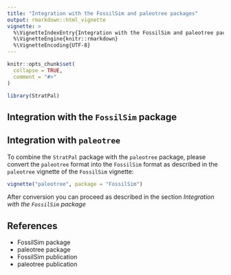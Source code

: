 ```yaml
---
title: "Integration with the FossilSim and paleotree packages"
output: rmarkdown::html_vignette
vignette: >
  %\VignetteIndexEntry{Integration with the FossilSim and paleotree packages}
  %\VignetteEngine{knitr::rmarkdown}
  %\VignetteEncoding{UTF-8}
---
```


```r
knitr::opts_chunk$set(
  collapse = TRUE,
  comment = "#>"
)
```

```r
library(StratPal)
```

## Integration with the `FossilSim` package

## Integration with `paleotree`

To combine the `StratPal` package with the `paleotree` package, please convert the `paleotree` format into the `FossilSim` format as described in the `paleotree` vignette of the `FossilSim` vignette:

```r
vignette("paleotree", package = "FossilSim")
```

After conversion you can proceed as described in the section *Integration with the `FossilSim` package*

## References

* FossilSim package
* paleotree package
* FossilSim publication
* paleotree publication
